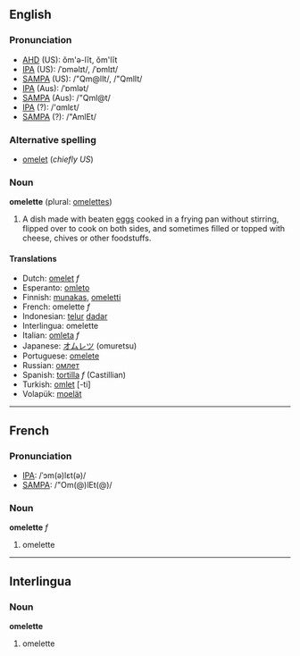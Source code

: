 ==English==
===Pronunciation===
*[[w:AHD|AHD]] (US): ŏm'ə-lĭt, ŏm'lĭt
*[[w:IPA|IPA]] (US): /ˈɒməlɪt/, /ˈɒmlɪt/
*[[w:SAMPA|SAMPA]] (US): /"Qm@lIt/, /"QmlIt/
*[[w:IPA|IPA]] (Aus): /ˈɒmlət/
*[[w:SAMPA|SAMPA]] (Aus): /"Qml@t/
*[[w:IPA|IPA]] (?): /'ɑmlεt/
*[[w:SAMPA|SAMPA]] (?): /"AmlEt/

===Alternative spelling===
*[[omelet]] (''chiefly US'')

===Noun===
'''omelette''' (plural: [[omelettes]])

#A dish made with beaten [[egg]]s cooked in a frying pan without stirring, flipped over to cook on both sides, and sometimes filled or topped with cheese, chives or other foodstuffs.

====Translations====
*Dutch: [[omelet]] ''f''
*Esperanto: [[omleto]]
*Finnish: [[munakas]], [[omeletti]]
*French: omelette ''f''
*Indonesian: [[telur]] [[dadar]]
*Interlingua: omelette
*Italian: [[omleta]] ''f''
*Japanese: [[オムレツ]] (omuretsu)
*Portuguese: [[omelete]]
*Russian: [[омлет]]
*Spanish: [[tortilla]] ''f'' (Castillian)
*Turkish: [[omlet]] [-ti]
*Volapük: [[moelät]]

----
==French==
===Pronunciation===
*[[w:IPA|IPA]]: /ˈɔm(ə)lεt(ə)/
*[[w:SAMPA|SAMPA]]: /"Om(@)lEt(@)/

===Noun===
'''omelette''' ''f''

#omelette

----
==Interlingua==
===Noun===
'''omelette'''

#omelette